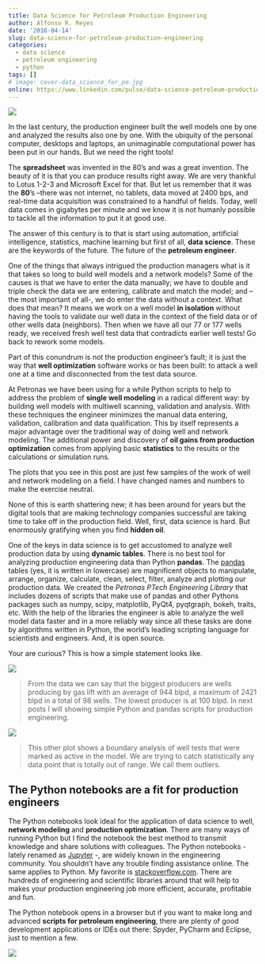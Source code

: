 ---
title: Data Science for Petroleum Production Engineering
author: Alfonso R. Reyes
date: '2016-04-14'
slug: data-science-for-petroleum-production-engineering
categories:
  - data science
  - petroleum engineering
  - python
tags: []
# image: cover-data_science_for_pe.jpg
online: https://www.linkedin.com/pulse/data-science-petroleum-production-engineering-alfonso-r-reyes/
---

[![](/img/cover-data_science_for_pe.jpg)](/img/cover-data_science_for_pe.jpg)

In the last century, the production engineer built the well models one by one and analyzed the results also one by one. With the ubiquity of the personal computer, desktops and laptops, an unimaginable computational power has been put in our hands. But we need the right tools!

The **spreadsheet** was invented in the 80’s and was a great invention. The beauty of it is that you can produce results right away. We are very thankful to Lotus 1-2-3 and Microsoft Excel for that. But let us remember that it was the **80**’s –there was not internet, no tablets, data moved at 2400 bps, and real-time data acquisition was constrained to a handful of fields. Today, well data comes in gigabytes per minute and we know it is not humanly possible to tackle all the information to put it at good use.

The answer of this century is to that is start using automation, artificial intelligence, statistics, machine learning but first of all, **data science**. These are the keywords of the future. The future of the **petroleum engineer**.

One of the things that always intrigued the production managers what is it that takes so long to build well models and a network models? Some of the causes is that we have to enter the data manually; we have to double and triple check the data we are entering, calibrate and match the model; and – the most important of all-, we do enter the data without a context. What does that mean? It means we work on a well model **in isolation** without having the tools to validate our well data in the context of the field data or of other wells data (neighbors). Then when we have all our 77 or 177 wells ready, we received fresh well test data that contradicts earlier well tests! Go back to rework some models.

Part of this conundrum is not the production engineer’s fault; it is just the way that **well optimization** software works or has been built: to attack a well one at a time and disconnected from the test data source.

At Petronas we have been using for a while Python scripts to help to address the problem of **single well modeling** in a radical different way: by building well models with multiwell scanning, validation and analysis. With these techniques the engineer minimizes the manual data entering, validation, calibration and data qualification. This by itself represents a major advantage over the traditional way of doing well and network modeling. The additional power and discovery of **oil gains from production optimization** comes from applying basic **statistics** to the results or the calculations or simulation runs. 

The plots that you see in this post are just few samples of the work of well and network modeling on a field. I have changed names and numbers to make the exercise neutral.

None of this is earth shattering new; it has been around for years but the digital tools that are making technology companies successful are taking time to take off in the production field. Well, first, data science is hard. But enormously gratifying when you find **hidden oil**.

One of the keys in data science is to get accustomed to analyze well production data by using **dynamic tables**. There is no best tool for analyzing production engineering data than Python **pandas**. The [pandas](https://pandas.pydata.org/) tables (yes, it is written in lowercase) are magnificent objects to manipulate, arrange, organize, calculate, clean, select, filter, analyze and plotting our production data. We created the *Petronas PTech Engineering Library* that includes dozens of scripts that make use of pandas and other Pythons packages such as numpy, scipy, matplotlib, PyQt4, pyqtgraph, bokeh, traits, etc.  With the help of the libraries the engineer is able to analyze the well model data faster and in a more reliably way since all these tasks are done by algorithms written in Python, the world’s leading scripting language for scientists and engineers. And, it is open source.

Your are curious? This is how a simple statement looks like.

[![](/img/groupingby_al_method.jpg)](/img/groupingby_al_method.jpg)


> From the data we can say that the biggest producers are wells producing by gas lift with an average of 944 blpd, a maximum of 2421 blpd in a total of 98 wells. The lowest producer is at 100 blpd. In next posts I will showing simple Python and pandas scripts for production engineering.


[![](/img/boundary_analysis.jpg)](/img/boundary_analysis.jpg)

> This other plot shows a boundary analysis of well tests that were marked as active in the model. We are trying to catch statistically any data point that is totally out of range. We call them outliers.

## The Python notebooks are a fit for production engineers
The Python notebooks look ideal for the application of data science to well, **network modeling** and **production optimization**. There are many ways of running Python but I find the notebook the best method to transmit knowledge and share solutions with colleagues. The Python notebooks -lately renamed as [Jupyter](https://jupyter.org/) -, are widely known in the engineering community. You shouldn’t have any trouble finding assistance online. The same applies to Python. My favorite is [stackoverflow.com](https://stackoverflow.com/). There are hundreds of engineering and scientific libraries around that will help to makes your production engineering job more efficient, accurate, profitable and fun.

The Python notebook opens in a browser but if you want to make long and advanced **scripts for petroleum engineering**, there are plenty of good development applications or IDEs out there: Spyder, PyCharm and Eclipse, just to mention a few.

[![](/img/4001_multiwell_scan_analysis_jupyter.jpg)](/img/4001_multiwell_scan_analysis_jupyter.jpg)

